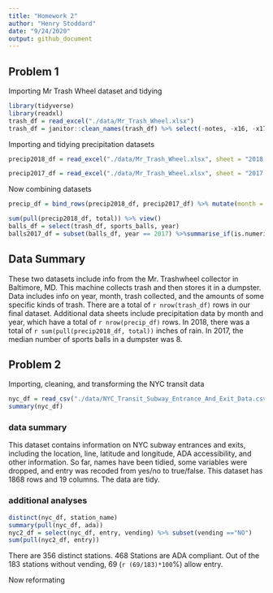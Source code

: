 ```yaml
---
title: "Homework 2"
author: "Henry Stoddard"
date: "9/24/2020"
output: github_document
---
```

## Problem 1

Importing Mr Trash Wheel dataset and tidying 

```r
library(tidyverse)
library(readxl)
trash_df = read_excel("./data/Mr_Trash_Wheel.xlsx")
trash_df = janitor::clean_names(trash_df) %>% select(-notes, -x16, -x17) %>% drop_na(dumpster) %>% mutate(sports_balls = round(sports_balls), sports_balls = as.integer(sports_balls))
```

Importing and tidying precipitation datasets
```r
precip2018_df = read_excel("./data/Mr_Trash_Wheel.xlsx", sheet = "2018 Precipitation", skip = 1) %>% janitor::clean_names() %>% drop_na(month) %>% mutate(year = 2018) %>% relocate(year)

precip2017_df = read_excel("./data/Mr_Trash_Wheel.xlsx", sheet = "2017 Precipitation", skip = 1) %>% janitor::clean_names() %>% drop_na(month) %>% mutate(year = 2017) %>% relocate(year)
```

Now combining datasets
```r
precip_df = bind_rows(precip2018_df, precip2017_df) %>% mutate(month = month.name[month])
```
```r
sum(pull(precip2018_df, total)) %>% view()
balls_df = select(trash_df, sports_balls, year)
balls2017_df = subset(balls_df, year == 2017) %>%summarise_if(is.numeric, na.rm = TRUE, median) %>% view()
```


## Data Summary
These two datasets include info from the Mr. Trashwheel collector in Baltimore, MD. This machine collects trash and then stores it in a dumpster. Data includes info on year, month, trash collected, and the amounts of some specific kinds of trash. There are a total of `r nrow(trash_df)` rows in our final dataset. Additional data sheets include precipitation data by month and year, which have a total of `r nrow(precip_df)` rows. In 2018, there was a total of `r sum(pull(precip2018_df, total))` inches of rain. In 2017, the median number of sports balls in a dumpster was 8.

## Problem 2
Importing, cleaning, and transforming the NYC transit data

```r
nyc_df = read_csv("./data/NYC_Transit_Subway_Entrance_And_Exit_Data.csv") %>% janitor::clean_names() %>% select(line, station_name, station_latitude, station_longitude, route1:route11, entry, vending, entrance_type, ada) %>% mutate(entry = recode(entry, YES = TRUE, NO = FALSE))
summary(nyc_df)
```
### data summary
This dataset contains information on NYC subway entrances and exits, including the location, line, latitude and longitude, ADA accessibility, and other information. So far, names have been tidied, some variables were dropped, and entry was recoded from yes/no to true/false. This dataset has 1868 rows and 19 columns. The data are tidy.

### additional analyses
```r
distinct(nyc_df, station_name)
summary(pull(nyc_df, ada))
nyc2_df = select(nyc_df, entry, vending) %>% subset(vending =="NO")
sum(pull(nyc2_df, entry))
```

There are 356 distinct stations. 468 Stations are ADA compliant. Out of the 183 stations without vending, 69 (`r (69/183)*100`%) allow entry.

Now reformating
```r

```

